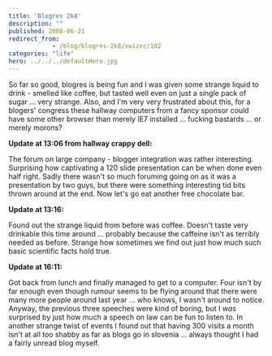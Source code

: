 ```yaml
---
title: 'Blogres 2k8'
description: ""
published: 2008-06-21
redirect_from: 
            - /blog/blogres-2k8/swizec/102
categories: "life"
hero: ../../../defaultHero.jpg
---
```

So far so good, blogres is being fun and I was given some strange liquid to drink - smelled like coffee, but tasted well even on just a single pack of sugar ... very strange. Also, and I&#x27;m very very frustrated about this, for a blogers&#x27; congress these hallway computers from a fancy sponsor could have some other browser than merely IE7 installed ... fucking bastards ... or merely morons?

**Update at 13:06 from hallway crappy dell:**

The forum on large company - blogger integration was rather interesting. Surprising how captivating a 120 slide presentation can be when done even half right. Sadly there wasn&#x27;t so much foruming going on as it was a presentation by two guys, but there were something interesting tid bits thrown around at the end. Now let&#x27;s go eat another free chocolate bar.

**Update at 13:16:**

Found out the strange liquid from before was coffee. Doesn&#x27;t taste very drinkable this time around ... probably because the caffeine isn&#x27;t as terribly needed as before. Strange how sometimes we find out just how much such basic scientific facts hold true.

**Update at 16:11:**

Got back from lunch and finally managed to get to a computer. Four isn&#x27;t by far enough even though rumour seems to be flying around that there were many more people around last year ... who knows, I wasn&#x27;t around to notice. Anyway, the previous three speeches were kind of boring, but I _was_ surprised by just how much a speech on law can be fun to listen to. In another strange twist of events I found out that having 300 visits a month isn&#x27;t at all too shabby as far as blogs go in slovenia ... always thought I had a fairly unread blog myself.
